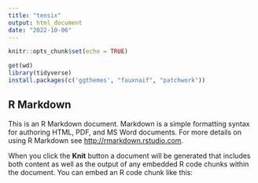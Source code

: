 ```yaml
---
title: "tensix"
output: html_document
date: "2022-10-06"
---
```


```r
knitr::opts_chunk$set(echo = TRUE)

get(wd)
library(tidyverse)
install.packages(c('ggthemes', "fauxnaif", "patchwork"))
```

## R Markdown

This is an R Markdown document. Markdown is a simple formatting syntax for authoring HTML, PDF, and MS Word documents. For more details on using R Markdown see <http://rmarkdown.rstudio.com>.

When you click the **Knit** button a document will be generated that includes both content as well as the output of any embedded R code chunks within the document. You can embed an R code chunk like this:

```r
```

